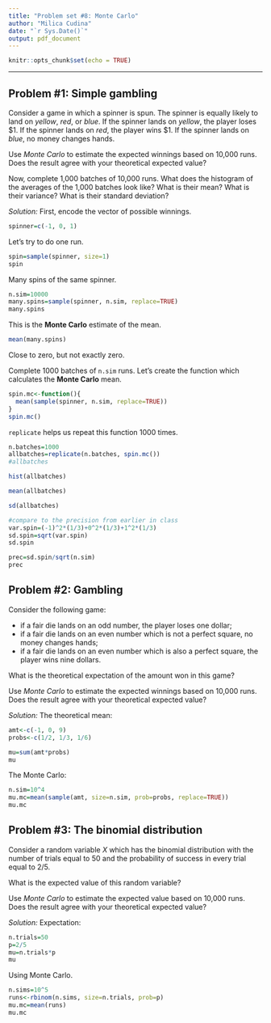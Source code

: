 ```yaml
---
title: "Problem set #8: Monte Carlo"
author: "Milica Cudina"
date: "`r Sys.Date()`"
output: pdf_document
---
```


```r
knitr::opts_chunk$set(echo = TRUE)
```

---

## Problem #1: Simple gambling
Consider a game in which a spinner is spun. The spinner is equally likely to land on *yellow*, *red*, or *blue*. If the spinner lands on *yellow*, the player loses \$1. If the spinner lands on *red*, the player wins \$1. If the spinner lands on *blue*, no money changes hands. 

Use *Monte Carlo* to estimate the expected winnings based on 10,000 runs. Does the result agree with your theoretical expected value?

Now, complete 1,000 batches of 10,000 runs. What does the histogram of the averages of the 1,000 batches look like? What is their mean? What is their variance? What is their standard deviation?

*Solution:*
First, encode the vector of possible winnings. 
```r
spinner=c(-1, 0, 1)
```
Let's try to do one run. 
```r
spin=sample(spinner, size=1)
spin
```
Many spins of the same spinner.
```r
n.sim=10000
many.spins=sample(spinner, n.sim, replace=TRUE)
many.spins
```
This is the **Monte Carlo** estimate of the mean. 
```r
mean(many.spins)
```
Close to zero, but not exactly zero. 

Complete $1000$ batches of `n.sim` runs. 
Let's create the function which calculates the **Monte Carlo** mean. 
```r
spin.mc<-function(){
  mean(sample(spinner, n.sim, replace=TRUE))
}
spin.mc()
```
`replicate` helps us repeat this function $1000$ times. 
```r
n.batches=1000
allbatches=replicate(n.batches, spin.mc())
#allbatches

hist(allbatches)

mean(allbatches)

sd(allbatches)

#compare to the precision from earlier in class
var.spin=(-1)^2*(1/3)+0^2*(1/3)+1^2*(1/3) 
sd.spin=sqrt(var.spin)
sd.spin

prec=sd.spin/sqrt(n.sim)
prec
```


## Problem #2: Gambling
Consider the following game: 

- if a fair die lands on an odd number, the player loses one dollar; 
- if a fair die lands on an even number which is not a perfect square, no money changes hands; 
- if a fair die lands on an even number which is also a perfect square, the player wins nine dollars. 

What is the theoretical expectation of the amount won in this game?

Use *Monte Carlo* to estimate the expected winnings based on 10,000 runs. Does the result agree with your theoretical expected value?

*Solution:*
The theoretical mean: 
```r
amt<-c(-1, 0, 9)
probs<-c(1/2, 1/3, 1/6)

mu=sum(amt*probs)
mu
```
The Monte Carlo: 
```r
n.sim=10^4
mu.mc=mean(sample(amt, size=n.sim, prob=probs, replace=TRUE))
mu.mc
```


## Problem #3: The binomial distribution
Consider a random variable $X$ which has the binomial distribution with the number of trials equal to $50$ and the probability of success in every trial equal to $2/5$. 

What is the expected value of this random variable?

Use *Monte Carlo* to estimate the expected value based on 10,000 runs. Does the result agree with your theoretical expected value?

*Solution:*
Expectation: 
```r
n.trials=50
p=2/5
mu=n.trials*p
mu
```

Using Monte Carlo. 
```r
n.sims=10^5
runs<-rbinom(n.sims, size=n.trials, prob=p)
mu.mc=mean(runs)
mu.mc
```

